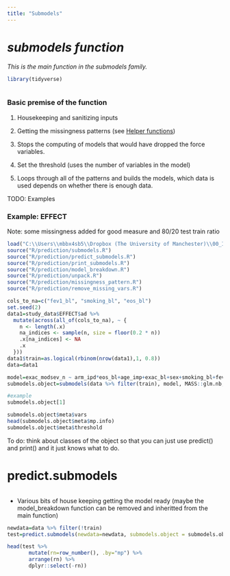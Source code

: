 ```yaml
---
title: "Submodels"
---
```


# *submodels function*

*This is the main function in the submodels family.*

```r
library(tidyverse)
```

```r
```

### Basic premise of the function

1.  Housekeeping and sanitizing inputs

2.  Getting the missingness patterns (see [Helper functions](helper_functions.qmd))

3.  Stops the computing of models that would have dropped the force variables.

4.  Set the threshold (uses the number of variables in the model)

5.  Loops through all of the patterns and builds the models, which data is used depends on whether there is enough data.

TODO: Examples

### Example: EFFECT

Note: some missingness added for good measure and 80/20 test train ratio

```r
load("C:\\Users\\mbbx4sb5\\Dropbox (The University of Manchester)\\00_ICS_RECODE_Shared\\data/study_data.RDa")
source("R/prediction/submodels.R")
source("R/prediction/predict_submodels.R")
source("R/prediction/print_submodels.R")
source("R/prediction/model_breakdown.R")
source("R/prediction/unpack.R")
source("R/prediction/missingness_pattern.R")
source("R/prediction/remove_missing_vars.R")

cols_to_na=c("fev1_bl", "smoking_bl", "eos_bl")
set.seed(2)
data1=study_data$EFFECT$ad %>%
  mutate(across(all_of(cols_to_na), ~ {
    n <- length(.x)
    na_indices <- sample(n, size = floor(0.2 * n))
    .x[na_indices] <- NA
    .x
  })) 
data1$train=as.logical(rbinom(nrow(data1),1, 0.8))
data=data1

```

```r
model=exac_modsev_n ~ arm_ipd*eos_bl+age_imp+exac_bl+sex+smoking_bl+fev1_bl+offset(trt_dur)
submodels.object=submodels(data %>% filter(train), model, MASS::glm.nb,force_variables="trt_dur", contrasts=NULL, remove_model_data = c())

#example
submodels.object[1]

submodels.object$meta$vars
head(submodels.object$meta$mp.info)
submodels.object$meta$threshold


```

To do: think about classes of the object so that you can just use predict() and print() and it just knows what to do.

# predict.submodels

```r
```

-   Various bits of house keeping getting the model ready (maybe the model_breakdown function can be removed and inheritted from the main function)

```r
newdata=data %>% filter(!train)
test=predict.submodels(newdata=newdata, submodels.object = submodels.object, se.fit=T,retain_lhs = T,include_mp=T, type='response')

head(test %>% 
       mutate(rn=row_number(), .by="mp") %>% 
       arrange(rn) %>% 
       dplyr::select(-rn))
```
